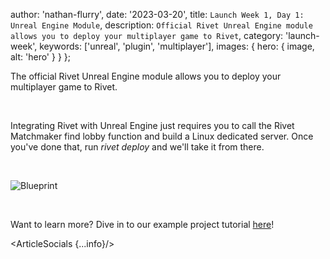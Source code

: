 
  author: 'nathan-flurry',
  date: '2023-03-20',
  title: `Launch Week 1, Day 1: Unreal Engine Module`,
  description: `Official Rivet Unreal Engine module allows you to deploy your multiplayer game to Rivet`,
  category: 'launch-week',
  keywords: ['unreal', 'plugin', 'multiplayer'], 
  images: {
    hero: {
      image,
      alt: 'hero'
    }
  }
};


The official Rivet Unreal Engine module allows you to deploy your multiplayer game to Rivet.

‍

Integrating Rivet with Unreal Engine just requires you to call the Rivet Matchmaker find lobby function and build a Linux dedicated server. Once you've done that, run _rivet deploy_ and we'll take it from there.

‍

<Image src={imgBlueprint} alt='Blueprint' />

‍

Want to learn more? Dive in to our example project tutorial [here](/learn/unreal/tutorials/crash-course)!

<ArticleSocials {...info}/>